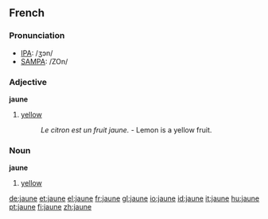 ==French==

===Pronunciation===
*[[w:IPA|IPA]]: /ʒɔn/
*[[w:SAMPA|SAMPA]]: /ZOn/

===Adjective===
{{fr-infl-adj|sm=jaune|sf=jaune|pm=jaunes|pf=jaunes|smp=ʒɔn|sfp=ʒɔn|pmp=ʒɔn|pfp=ʒɔn}}
'''jaune'''

# [[yellow]]
#: ''Le citron est un fruit jaune.'' - Lemon is a yellow fruit.

===Noun===
{{fr-infl-noun|sm=jaune|sf=jaune|pm=jaunes|pf=jaunes|smp=ʒɔn|sfp=ʒɔn|pmp=ʒɔn|pfp=ʒɔn}}
'''jaune''' {{m}}

# [[yellow]]

[[de:jaune]]
[[et:jaune]]
[[el:jaune]]
[[fr:jaune]]
[[gl:jaune]]
[[io:jaune]]
[[id:jaune]]
[[it:jaune]]
[[hu:jaune]]
[[pt:jaune]]
[[fi:jaune]]
[[zh:jaune]]